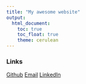 ```yaml
---
title: "My awesome website"
output: 
  html_document:
    toc: true
    toc_float: true
    theme: cerulean
---
```


### Links 
[Github](https://github.com/DaisyGui)
[Email](yg3099@cumc.columbia.edu)
[LinkedIn](https://www.linkedin.com/in/yundi-gui/)
